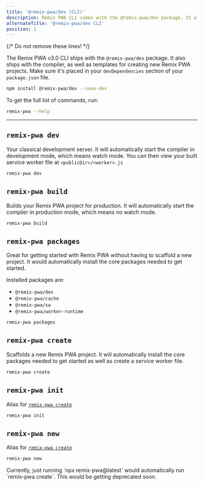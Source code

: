 ```yaml
---
title: '@remix-pwa/dev (CLI)'
description: Remix PWA CLI comes with the @remix-pwa/dev package. It also ships with the compiler, as well as templates for creating new Remix PWA projects. Let's explore the CLI in this section.
alternateTitle: '@remix-pwa/dev CLI'
position: 1
---
```

{/* Do not remove these lines! */}

The Remix PWA v3.0 CLI ships with the `@remix-pwa/dev` package. It also ships with the compiler, as well as templates for creating new Remix PWA projects.
Make sure it's placed in your `devDependencies` section of your `package.json` file.

```bash
npm install @remix-pwa/dev --save-dev
```

To get the full list of commands, run:

```bash
remix-pwa --help
```

---

## `remix-pwa dev`

Your classical development server. It will automatically start the compiler in development mode, which means watch mode. You can then view your built 
service worker file at `<publicDir>/<worker>.js`

```bash
remix-pwa dev
```

## `remix-pwa build`

Builds your Remix PWA project for production. It will automatically start the compiler in production mode, which means no watch mode. 

```bash
remix-pwa build
```

## `remix-pwa packages`

Great for getting started with Remix PWA without having to scaffold a new project. It would automatically install the core packages needed to get started.

Installed packages are:

- `@remix-pwa/dev`
- `@remix-pwa/cache`
- `@remix-pwa/sw`
- `@remix-pwa/worker-runtime`

```bash
remix-pwa packages
```

## `remix-pwa create`

Scaffolds a new Remix PWA project. It will automatically install the core packages needed to get started as well as create a service worker file.

```bash
remix-pwa create
```

## `remix-pwa init`

Alias for [`remix-pwa create`](#remix-pwa-create)

```bash
remix-pwa init
```

## `remix-pwa new`

Alias for [`remix-pwa create`](#remix-pwa-create)

```bash
remix-pwa new
```

<Warn>
Currently, just running `npx remix-pwa@latest` would automatically run `remix-pwa create`. This would be getting deprecated soon.
</Warn>
